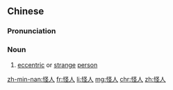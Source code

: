 ==Chinese==
{{zh-forms}}

===Pronunciation===
{{zh-pron
|m=guàirén
|c=gwaai3 jan4
|mn=koài-jîn
|cat=n
}}

===Noun===
{{zh-noun}}

# [[eccentric]] or [[strange]] [[person]]

[[zh-min-nan:怪人]]
[[fr:怪人]]
[[li:怪人]]
[[mg:怪人]]
[[chr:怪人]]
[[zh:怪人]]